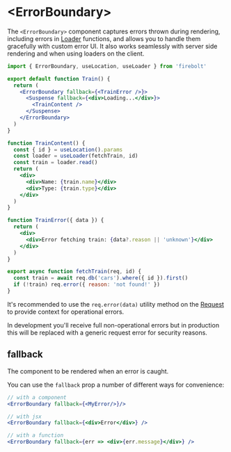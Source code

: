 <Metadata
  title='Reference: <ErrorBoundary>'
  description='API Reference for using error boundaries in Firebolt.'
/>

# \<ErrorBoundary\>

The `<ErrorBoundary>` component captures errors thrown during rendering, including errors in [Loader](/docs/loaders) functions, and allows you to handle them gracefully with custom error UI. It also works seamlessly with server side rendering and when using loaders on the client.

```jsx title='pages/trains/$id.js' lineNumbers
import { ErrorBoundary, useLocation, useLoader } from 'firebolt'

export default function Train() {
  return (
    <ErrorBoundary fallback={<TrainError />}>
      <Suspense fallback={<div>Loading...</div>}>
        <TrainContent />
      </Suspense>
    </ErrorBoundary>
  )
}

function TrainContent() {
  const { id } = useLocation().params
  const loader = useLoader(fetchTrain, id)
  const train = loader.read()
  return (
    <div>
      <div>Name: {train.name}</div>
      <div>Type: {train.type}</div>
    </div>
  )
}

function TrainError({ data }) {
  return (
    <div>
      <div>Error fetching train: {data?.reason || 'unknown'}</div>
    </div>
  )
}

export async function fetchTrain(req, id) {
  const train = await req.db('cars').where({ id }).first()
  if (!train) req.error({ reason: 'not found!' })
}
```

It's recommended to use the `req.error(data)` utility method on the [Request](/docs/ref/request) to provide context for operational errors.

In development you'll receive full non-operational errors but in production this will be replaced with a generic request error for security reasons.

## fallback

The component to be rendered when an error is caught.

You can use the `fallback` prop a number of different ways for convenience:

```jsx
// with a component
<ErrorBoundary fallback={<MyError/>}/>

// with jsx
<ErrorBoundary fallback={<div>Error</div>} />

// with a function
<ErrorBoundary fallback={err => <div>{err.message}</div>} />
```
